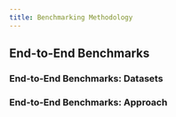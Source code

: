 ```yaml
---
title: Benchmarking Methodology
---
```


## End-to-End Benchmarks

### End-to-End Benchmarks: Datasets


### End-to-End Benchmarks: Approach


